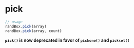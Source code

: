 # pick

```js
// usage
randBox.pick(array)
randBox.pick(array, count)
```

**`pick()` is now deprecated in favor of `pickone()` and `pickset()`**
